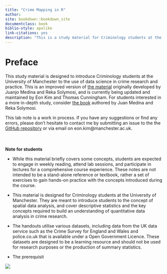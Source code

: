```yaml
--- 
title: "Crime Mapping in R"
author:
site: bookdown::bookdown_site
documentclass: book
biblio-style: apalike
link-citations: yes
description: "This is a study material for Criminology students at the University of Manchester."
---
```

# Preface {-}

This study material is designed to introduce Criminology students at the University of Manchester to the use of data science in crime research and practice. This is an improved version of [the material](https://maczokni.github.io/crime_mapping_textbook/) originally developed by Juanjo Medina and Reka Solymosi, and is currently being updated and maintained by Eon Kim and Thomas Cunningham. For students interested in a more in-depth study, consider [the book](https://www.routledge.com/Crime-Mapping-and-Spatial-Data-Analysis-using-R/Medina-Ariza-Solymosi/p/book/9780367724696) authored by Juan Medina and Reka Solymosi.

This lab note is a work in process. If you have any suggestions or find any errors, please don't hesitate to contact me by submitting an issue to the the [GitHub repository](https://github.com/eonk/CrimeMapping) or via email on eon.kim@manchester.ac.uk.

<div style="margin-top: 50px;"></div>

**Note for students**<br>

- While this material briefly covers some concepts, students are expected to engage in weekly reading,  attend lab sessions, and participate in lectures for a comprehensive course experience. These notes are not intended to be a stand-alone reference or textbook, rather a set of exercises to gain hands-on practice with the concepts introduced during the course. <br>

- This material is designed for Criminology students at the University of Manchester. They are meant to introduce students to the concept of spatial data analysis, and cover descriptive statistics and the key concepts required to build an understanding of quantitative data analysis in crime research. <br>

- The handouts utilise various datasets, including data from the UK data service such as the Crime Survey for England and Wales and police.co.uk that is available under a Open Government Licence. These datasets are designed to be a learning resource and should not be used for research purposes or the production of summary statistics. 

- The prerequisit 

![](img/mybear.jpg)
